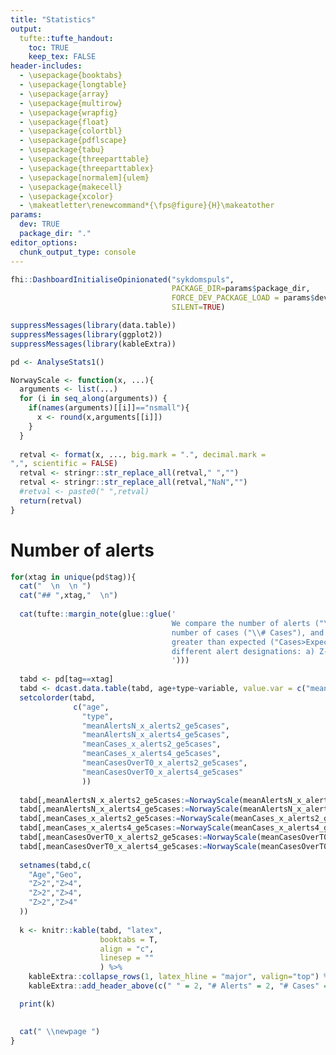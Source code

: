 ```yaml
---
title: "Statistics"
output:
  tufte::tufte_handout:
    toc: TRUE
    keep_tex: FALSE
header-includes:
  - \usepackage{booktabs}
  - \usepackage{longtable}
  - \usepackage{array}
  - \usepackage{multirow}
  - \usepackage{wrapfig}
  - \usepackage{float}
  - \usepackage{colortbl}
  - \usepackage{pdflscape}
  - \usepackage{tabu}
  - \usepackage{threeparttable}
  - \usepackage{threeparttablex}
  - \usepackage[normalem]{ulem}
  - \usepackage{makecell}
  - \usepackage{xcolor}
  - \makeatletter\renewcommand*{\fps@figure}{H}\makeatother
params:
  dev: TRUE
  package_dir: "."
editor_options: 
  chunk_output_type: console
---
```


```r
fhi::DashboardInitialiseOpinionated("sykdomspuls",
                                    PACKAGE_DIR=params$package_dir,
                                    FORCE_DEV_PACKAGE_LOAD = params$dev,
                                    SILENT=TRUE)

suppressMessages(library(data.table))
suppressMessages(library(ggplot2))
suppressMessages(library(kableExtra))

pd <- AnalyseStats1()

NorwayScale <- function(x, ...){
  arguments <- list(...)
  for (i in seq_along(arguments)) {
    if(names(arguments)[[i]]=="nsmall"){
      x <- round(x,arguments[[i]])
    }
  }
    
  retval <- format(x, ..., big.mark = ".", decimal.mark = 
",", scientific = FALSE) 
  retval <- stringr::str_replace_all(retval," ","")
  retval <- stringr::str_replace_all(retval,"NaN","")
  #retval <- paste0(" ",retval)
  return(retval)
}

```

# Number of alerts

```r
for(xtag in unique(pd$tag)){
  cat("  \n  \n ")
  cat("## ",xtag,"  \n")
  
  cat(tufte::margin_note(glue::glue('
                                    We compare the number of alerts ("\\# Alerts"), \
                                    number of cases ("\\# Cases"), and number of cases \
                                    greater than expected ("Cases>Expected") under two \
                                    different alert designations: a) Z-score>2, and b) Z-score>4
                                    ')))
  
  tabd <- pd[tag==xtag]
  tabd <- dcast.data.table(tabd, age+type~variable, value.var = c("meanAlertsN","meanCases","meanCasesOverT0"))
  setcolorder(tabd,
              c("age",
                "type",
                "meanAlertsN_x_alerts2_ge5cases",
                "meanAlertsN_x_alerts4_ge5cases",
                "meanCases_x_alerts2_ge5cases",
                "meanCases_x_alerts4_ge5cases",
                "meanCasesOverT0_x_alerts2_ge5cases",
                "meanCasesOverT0_x_alerts4_ge5cases"
                ))
  
  tabd[,meanAlertsN_x_alerts2_ge5cases:=NorwayScale(meanAlertsN_x_alerts2_ge5cases, nsmall=1)]
  tabd[,meanAlertsN_x_alerts4_ge5cases:=NorwayScale(meanAlertsN_x_alerts4_ge5cases, nsmall=1)]
  tabd[,meanCases_x_alerts2_ge5cases:=NorwayScale(meanCases_x_alerts2_ge5cases, nsmall=0)]
  tabd[,meanCases_x_alerts4_ge5cases:=NorwayScale(meanCases_x_alerts4_ge5cases, nsmall=0)]
  tabd[,meanCasesOverT0_x_alerts2_ge5cases:=NorwayScale(meanCasesOverT0_x_alerts2_ge5cases, nsmall=0)]
  tabd[,meanCasesOverT0_x_alerts4_ge5cases:=NorwayScale(meanCasesOverT0_x_alerts4_ge5cases, nsmall=0)]
  
  setnames(tabd,c(
    "Age","Geo",
    "Z>2","Z>4",
    "Z>2","Z>4",
    "Z>2","Z>4"
  ))
  
  k <- knitr::kable(tabd, "latex",
                    booktabs = T,
                    align = "c",
                    linesep = ""
                    ) %>%
    kableExtra::collapse_rows(1, latex_hline = "major", valign="top") %>%
    kableExtra::add_header_above(c(" " = 2, "# Alerts" = 2, "# Cases" = 2, "Cases>Expected"=2))

  print(k)
  

  cat(" \\newpage ")
}

```

